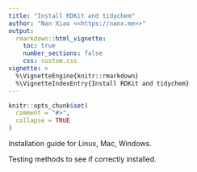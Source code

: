 ```yaml
---
title: "Install RDKit and tidychem"
author: "Nan Xiao <<https://nanx.me>>"
output:
  rmarkdown::html_vignette:
    toc: true
    number_sections: false
    css: custom.css
vignette: >
  %\VignetteEngine{knitr::rmarkdown}
  %\VignetteIndexEntry{Install RDKit and tidychem}
---
```


```r
knitr::opts_chunk$set(
  comment = "#>",
  collapse = TRUE
)
```

Installation guide for Linux, Mac, Windows.

Testing methods to see if correctly installed.
